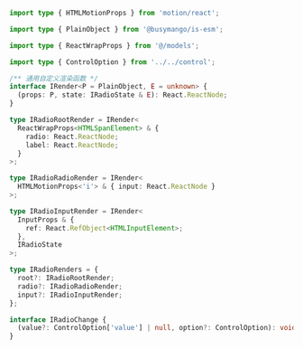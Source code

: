 
```ts
import type { HTMLMotionProps } from 'motion/react';

import type { PlainObject } from '@busymango/is-esm';

import type { ReactWrapProps } from '@/models';

import type { ControlOption } from '../../control';

/** 通用自定义渲染函数 */
interface IRender<P = PlainObject, E = unknown> {
  (props: P, state: IRadioState & E): React.ReactNode;
}

type IRadioRootRender = IRender<
  ReactWrapProps<HTMLSpanElement> & {
    radio: React.ReactNode;
    label: React.ReactNode;
  }
>;

type IRadioRadioRender = IRender<
  HTMLMotionProps<'i'> & { input: React.ReactNode }
>;

type IRadioInputRender = IRender<
  InputProps & {
    ref: React.RefObject<HTMLInputElement>;
  },
  IRadioState
>;

type IRadioRenders = {
  root?: IRadioRootRender;
  radio?: IRadioRadioRender;
  input?: IRadioInputRender;
};

interface IRadioChange {
  (value?: ControlOption['value'] | null, option?: ControlOption): void;
}
```